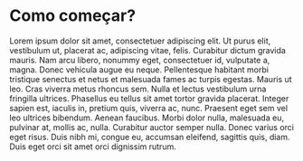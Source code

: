 # Como começar?

Lorem ipsum dolor sit amet, consectetuer adipiscing elit. Ut purus elit,
vestibulum ut, placerat ac, adipiscing vitae, felis. Curabitur dictum
gravida mauris. Nam arcu libero, nonummy eget, consectetuer id,
vulputate a, magna. Donec vehicula augue eu neque. Pellentesque habitant
morbi tristique senectus et netus et malesuada fames ac turpis
egestas. Mauris ut leo. Cras viverra metus rhoncus sem. Nulla et lectus
vestibulum urna fringilla ultrices. Phasellus eu tellus sit amet tortor
gravida placerat. Integer sapien est, iaculis in, pretium quis, viverra
ac, nunc. Praesent eget sem vel leo ultrices bibendum.  Aenean
faucibus. Morbi dolor nulla, malesuada eu, pulvinar at, mollis ac,
nulla. Curabitur auctor semper nulla. Donec varius orci eget risus. Duis
nibh mi, congue eu, accumsan eleifend, sagittis quis, diam. Duis eget
orci sit amet orci dignissim rutrum.
